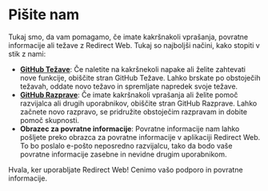 # Pišite nam

Tukaj smo, da vam pomagamo, če imate kakršnakoli vprašanja, povratne informacije ali težave z Redirect Web. Tukaj so najboljši načini, kako stopiti v stik z nami:

- **[GitHub Težave](https://github.com/mshibanami/RedirectWeb/issues)**: Če naletite na kakršnekoli napake ali želite zahtevati nove funkcije, obiščite stran GitHub Težave. Lahko brskate po obstoječih težavah, oddate novo težavo in spremljate napredek svoje težave.
- **[GitHub Razprave](https://github.com/mshibanami/RedirectWeb/discussions)**: Če imate kakršnakoli vprašanja ali želite pomoč razvijalca ali drugih uporabnikov, obiščite stran GitHub Razprave. Lahko začnete novo razpravo, se pridružite obstoječim razpravam in dobite pomoč skupnosti.
- **Obrazec za povratne informacije**: Povratne informacije nam lahko pošljete preko obrazca za povratne informacije v aplikaciji Redirect Web. To bo poslalo e-pošto neposredno razvijalcu, tako da bodo vaše povratne informacije zasebne in nevidne drugim uporabnikom.

Hvala, ker uporabljate Redirect Web! Cenimo vašo podporo in povratne informacije.
